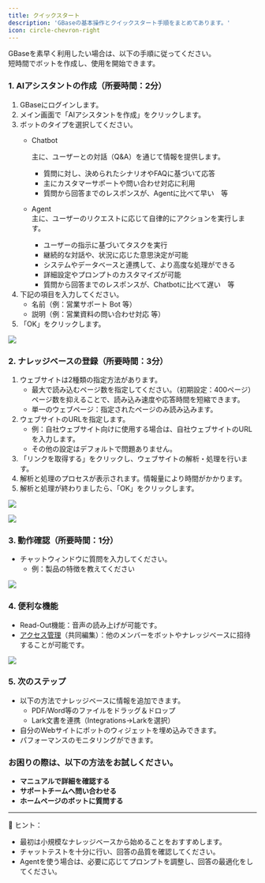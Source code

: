 ```yaml
---
title: クイックスタート 
description: 'GBaseの基本操作とクイックスタート手順をまとめてあります。'
icon: circle-chevron-right
---
```


GBaseを素早く利用したい場合は、以下の手順に従ってください。\
短時間でボットを作成し、使用を開始できます。

### 1. AIアシスタントの作成（所要時間：2分）

1. GBaseにログインします。
2. メイン画面で「AIアシスタントを作成」をクリックします。
3. ボットのタイプを選択してください。
   *   Chatbot

       主に、ユーザーとの対話（Q\&A）を通じて情報を提供します。

       * 質問に対し、決められたシナリオやFAQに基づいて応答
       * 主にカスタマーサポートや問い合わせ対応に利用
       * 質問から回答までのレスポンスが、Agentに比べて早い　等
   * Agent\
     主に、ユーザーのリクエストに応じて自律的にアクションを実行します。
     * ユーザーの指示に基づいてタスクを実行
     * 継続的な対話や、状況に応じた意思決定が可能
     * システムやデータベースと連携して、より高度な処理ができる
     * 詳細設定やプロンプトのカスタマイズが可能
     * 質問から回答までのレスポンスが、Chatbotに比べて遅い　等
4. 下記の項目を入力してください。
   * 名前（例：営業サポート Bot 等）
   * 説明（例：営業資料の問い合わせ対応 等）
5. 「OK」をクリックします。

![](.gitbook/assets/image%20(2)%20(2).png)

### 2. ナレッジベースの登録（所要時間：3分）

1. ウェブサイトは2種類の指定方法があります。
   * 最大で読み込むページ数を指定してください。（初期設定：400ページ）
     \
     ページ数を抑えることで、読み込み速度や応答時間を短縮できます。
   * 単一のウェブページ：指定されたページのみ読み込みます。
2. ウェブサイトのURLを指定します。
   * 例：自社ウェブサイト向けに使用する場合は、自社ウェブサイトのURLを入力します。
   * その他の設定はデフォルトで問題ありません。
3. 「リンクを取得する」をクリックし、ウェブサイトの解析・処理を行います。
4. 解析と処理のプロセスが表示されます。情報量により時間がかかります。
5. 解析と処理が終わりましたら、「OK」をクリックします。

![](.gitbook/assets/スクリーンショット%202025-04-04%20141340.png)

![](.gitbook/assets/スクリーンショット%202025-04-04%20151107.png)

### 3. 動作確認（所要時間：1分）

* チャットウィンドウに質問を入力してください。&#x20;
  * 例：製品の特徴を教えてください

![](.gitbook/assets/chat.png)

### 4. 便利な機能

* Read-Out機能：音声の読み上げが可能です。
* [アクセス管理](./welcome/access-management)（共同編集）：他のメンバーをボットやナレッジベースに招待することが可能です。

![](.gitbook/assets/スクリーンショット%202025-04-04%20143740%20(1).png)

### 5. 次のステップ

* 以下の方法でナレッジベースに情報を追加できます。
  * PDF/Word等のファイルをドラッグ＆ドロップ
  * Lark文書を連携（Integrations→Larkを選択）
* 自分のWebサイトにボットのウィジェットを埋め込みできます。
* パフォーマンスのモニタリングができます。



### お困りの際は、以下の方法をお試しください。

* **マニュアルで詳細を確認する**
* **サポートチームへ問い合わせる**
* **ホームページのボットに質問する**

***

🔑 ヒント：

* 最初は小規模なナレッジベースから始めることをおすすめします。
* チャットテストを十分に行い、回答の品質を確認してください。
* Agentを使う場合は、必要に応じてプロンプトを調整し、回答の最適化をしてください。
